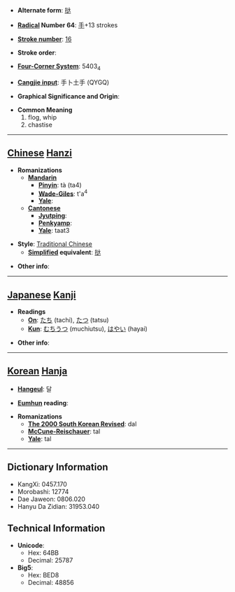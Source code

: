 * '''Alternate form''': [[挞]]

* '''[[Wiktionary:Chinese radical index| Radical]] Number 64''': [[Wiktionary:Chinese radical index 手|手]]+13 strokes

* '''[[Wiktionary:Chinese total strokes index|Stroke number]]''': [[Wiktionary:Chinese total strokes index 16|16]]

* '''Stroke order''': 

* '''[[Wiktionary:Chinese four corner index|Four-Corner System]]''': 5403<sub>4</sub>

* '''[[Wiktionary:Chinese Cangjie index|Cangjie input]]''': 手卜土手 (QYGQ)

* '''Graphical Significance and Origin''': 

* '''Common Meaning'''
*#flog, whip
*# chastise


----

== [[Chinese]] [[Hanzi]] ==

* '''Romanizations'''
** '''[[Mandarin]]'''
*** '''[[Pinyin]]''': tà (ta4)
*** '''[[Wade-Giles]]''': t'a<sup>4</sup>
*** '''[[Yale]]''': 
** '''[[Cantonese]]'''
*** '''[[Jyutping]]''':
*** '''[[Penkyamp]]''': 
*** '''[[Yale]]''': taat3

* '''Style''': [[Traditional Chinese]] 
** '''[[Simplified Chinese|Simplified]] equivalent''': [[挞]]

* '''Other info''': 

----

== [[Japanese]] [[Kanji]] ==

* '''Readings'''
** '''[[On]]''': [[たち]] (tachi), [[たつ]] (tatsu)
** '''[[Kun]]''': [[むちうつ]] (muchiutsu), [[はやい]] (hayai)

* '''Other info''':  

----

== [[Korean]] [[Hanja]] ==

* '''[[Hangeul]]''': 달

* '''[[Eumhun]] reading''': 

* '''Romanizations'''
** '''[[The 2000 South Korean Revised Romanization|The 2000 South Korean Revised]]''': dal
** '''[[McCune-Reischauer]]''': tal
** '''[[Yale]]''': tal

----

== Dictionary Information ==

* KangXi: 0457.170
* Morobashi: 12774
* Dae Jaweon: 0806.020
* Hanyu Da Zidian: 31953.040

== Technical Information ==

* '''Unicode''':
** Hex: 64BB
** Decimal: 25787
* '''Big5''':
** Hex: BED8
** Decimal: 48856